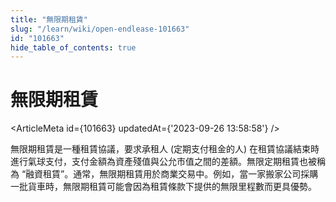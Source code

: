 ```yaml
---
title: "無限期租賃"
slug: "/learn/wiki/open-endlease-101663"
id: "101663"
hide_table_of_contents: true
---
```



# 無限期租賃

<ArticleMeta id={101663} updatedAt={'2023-09-26 13:58:58'} />
<div className='border-solid border-b border-t-0 my-4 border-[var(--ifm-color-gray-300)]' />

無限期租賃是一種租賃協議，要求承租人 (定期支付租金的人) 在租賃協議結束時進行氣球支付，支付金額為資產殘值與公允市值之間的差額。無限定期租賃也被稱為 “融資租賃”。通常，無限期租賃用於商業交易中。例如，當一家搬家公司採購一批貨車時，無限期租賃可能會因為租賃條款下提供的無限里程數而更具優勢。
